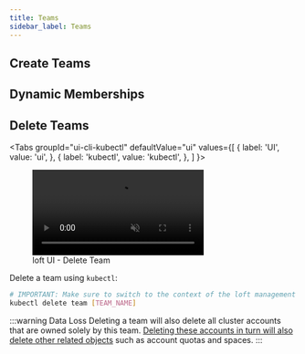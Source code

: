 ```yaml
---
title: Teams
sidebar_label: Teams
---
```




<WhatAreTeamsFragment/>


## Create Teams

<CreateTeamFragment/>


## Dynamic Memberships

<DynamicMembershipFragment/>


## Delete Teams

<Tabs
  groupId="ui-cli-kubectl"
  defaultValue="ui"
  values={[
    { label: 'UI', value: 'ui', },
    { label: 'kubectl', value: 'kubectl', },
  ]
}>
<TabItem value="ui">

<figure class="frame">
  <video controls loop autoplay="true" muted>
    <source src="/docs/media/ui/clusters/delete-team.mp4" type="video/mp4" />
  </video>
  <figcaption>loft UI - Delete Team</figcaption>
</figure>

</TabItem>
<TabItem value="kubectl">

Delete a team using `kubectl`:
```bash
# IMPORTANT: Make sure to switch to the context of the loft management cluster!
kubectl delete team [TEAM_NAME]
```

</TabItem>
</Tabs>

:::warning Data Loss
Deleting a team will also delete all cluster accounts that are owned solely by this team. [Deleting these accounts in turn will also delete other related objects](../clusters/accounts.mdx#delete-accounts) such as account quotas and spaces.
:::
